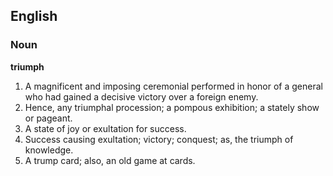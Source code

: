 ==English==

===Noun===

'''triumph'''

#A magnificent and imposing ceremonial performed in honor of a general who had gained a decisive victory over a foreign enemy.
#Hence, any triumphal procession; a pompous exhibition; a stately show or pageant.
#A state of joy or exultation for success.
#Success causing exultation; victory; conquest; as, the triumph of knowledge.
#A trump card; also, an old game at cards.